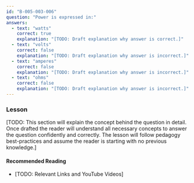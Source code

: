 ```yaml
---
id: "B-005-003-006"
question: "Power is expressed in:"
answers:
  - text: "watts"
    correct: true
    explanation: "[TODO: Draft explanation why answer is correct.]"
  - text: "volts"
    correct: false
    explanation: "[TODO: Draft explanation why answer is incorrect.]"
  - text: "amperes"
    correct: false
    explanation: "[TODO: Draft explanation why answer is incorrect.]"
  - text: "ohms"
    correct: false
    explanation: "[TODO: Draft explanation why answer is incorrect.]"
---
```


### Lesson

[TODO: This section will explain the concept behind the question in detail. Once drafted the reader will understand all necessary concepts to answer the question confidently and correctly. The lesson will follow pedagogy best-practices and assume the reader is starting with no previous knowledge.]

#### Recommended Reading

- [TODO: Relevant Links and YouTube Videos]
